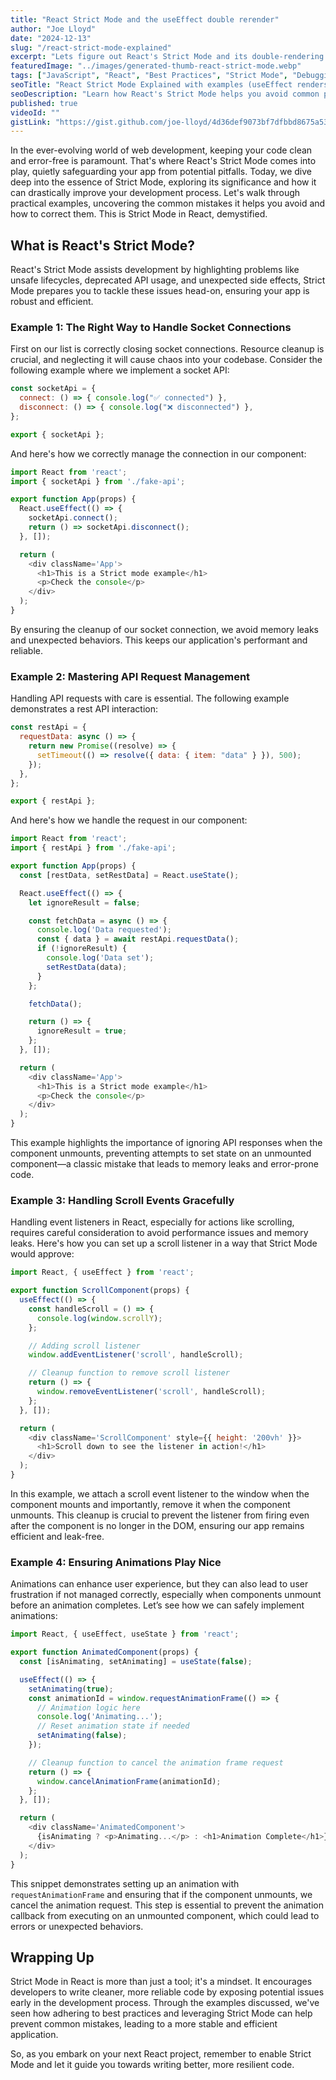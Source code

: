 ```yaml
---
title: "React Strict Mode and the useEffect double rerender"
author: "Joe Lloyd"
date: "2024-12-13"
slug: "/react-strict-mode-explained"
excerpt: "Lets figure out React's Strict Mode and its double-rendering \"problem\". Discover how it keeps your app clean from bugs and promotes best practices in development."
featuredImage: "../images/generated-thumb-react-strict-mode.webp"
tags: ["JavaScript", "React", "Best Practices", "Strict Mode", "Debugging"]
seoTitle: "React Strict Mode Explained with examples (useEffect renders twice)"
seoDescription: "Learn how React's Strict Mode helps you avoid common pitfalls in your app. Why does my useEffect render twice? Find out how to fix it and write cleaner code."
published: true
videoId: ""
gistLink: "https://gist.github.com/joe-lloyd/4d36def9073bf7dfbbd8675a5381b495"
---
```


In the ever-evolving world of web development, keeping your code clean and error-free is paramount. That's where React's Strict Mode comes into play, quietly safeguarding your app from potential pitfalls. Today, we dive deep into the essence of Strict Mode, exploring its significance and how it can drastically improve your development process. Let's walk through practical examples, uncovering the common mistakes it helps you avoid and how to correct them. This is Strict Mode in React, demystified.

## What is React's Strict Mode?

React's Strict Mode assists development by highlighting problems like unsafe lifecycles, deprecated API usage, and unexpected side effects, Strict Mode prepares you to tackle these issues head-on, ensuring your app is robust and efficient.

### Example 1: The Right Way to Handle Socket Connections

First on our list is correctly closing socket connections. Resource cleanup is crucial, and neglecting it will cause chaos into your codebase. Consider the following example where we implement a socket API:

```javascript
const socketApi = {
  connect: () => { console.log("✅ connected") },
  disconnect: () => { console.log("❌ disconnected") },
};

export { socketApi };
```

And here's how we correctly manage the connection in our component:

```javascript
import React from 'react';
import { socketApi } from './fake-api';

export function App(props) {
  React.useEffect(() => {
    socketApi.connect();
    return () => socketApi.disconnect();
  }, []);

  return (
    <div className='App'>
      <h1>This is a Strict mode example</h1>
      <p>Check the console</p>
    </div>
  );
}
```

By ensuring the cleanup of our socket connection, we avoid memory leaks and unexpected behaviors. This keeps our application's performant and reliable.

### Example 2: Mastering API Request Management

Handling API requests with care is essential. The following example demonstrates a rest API interaction:

```javascript
const restApi = {
  requestData: async () => {
    return new Promise((resolve) => {
      setTimeout(() => resolve({ data: { item: "data" } }), 500);
    });
  },
};

export { restApi };
```

And here's how we handle the request in our component:

```javascript
import React from 'react';
import { restApi } from './fake-api';

export function App(props) {
  const [restData, setRestData] = React.useState();

  React.useEffect(() => {
    let ignoreResult = false;

    const fetchData = async () => {
      console.log('Data requested');
      const { data } = await restApi.requestData();
      if (!ignoreResult) {
        console.log('Data set');
        setRestData(data);
      }
    };

    fetchData();

    return () => {
      ignoreResult = true;
    };
  }, []);

  return (
    <div className='App'>
      <h1>This is a Strict mode example</h1>
      <p>Check the console</p>
    </div>
  );
}
```

This example highlights the importance of ignoring API responses when the component unmounts, preventing attempts to set state on an unmounted component—a classic mistake that leads to memory leaks and error-prone code.

### Example 3: Handling Scroll Events Gracefully

Handling event listeners in React, especially for actions like scrolling, requires careful consideration to avoid performance issues and memory leaks. Here's how you can set up a scroll listener in a way that Strict Mode would approve:

```javascript
import React, { useEffect } from 'react';

export function ScrollComponent(props) {
  useEffect(() => {
    const handleScroll = () => {
      console.log(window.scrollY);
    };

    // Adding scroll listener
    window.addEventListener('scroll', handleScroll);

    // Cleanup function to remove scroll listener
    return () => {
      window.removeEventListener('scroll', handleScroll);
    };
  }, []);

  return (
    <div className='ScrollComponent' style={{ height: '200vh' }}>
      <h1>Scroll down to see the listener in action!</h1>
    </div>
  );
}
```

In this example, we attach a scroll event listener to the window when the component mounts and importantly, remove it when the component unmounts. This cleanup is crucial to prevent the listener from firing even after the component is no longer in the DOM, ensuring our app remains efficient and leak-free.

### Example 4: Ensuring Animations Play Nice

Animations can enhance user experience, but they can also lead to user frustration if not managed correctly, especially when components unmount before an animation completes. Let’s see how we can safely implement animations:

```javascript
import React, { useEffect, useState } from 'react';

export function AnimatedComponent(props) {
  const [isAnimating, setAnimating] = useState(false);

  useEffect(() => {
    setAnimating(true);
    const animationId = window.requestAnimationFrame(() => {
      // Animation logic here
      console.log('Animating...');
      // Reset animation state if needed
      setAnimating(false);
    });

    // Cleanup function to cancel the animation frame request
    return () => {
      window.cancelAnimationFrame(animationId);
    };
  }, []);

  return (
    <div className='AnimatedComponent'>
      {isAnimating ? <p>Animating...</p> : <h1>Animation Complete</h1>}
    </div>
  );
}
```

This snippet demonstrates setting up an animation with `requestAnimationFrame` and ensuring that if the component unmounts, we cancel the animation request. This step is essential to prevent the animation callback from executing on an unmounted component, which could lead to errors or unexpected behaviors.

## Wrapping Up

Strict Mode in React is more than just a tool; it's a mindset. It encourages developers to write cleaner, more reliable code by exposing potential issues early in the development process. Through the examples discussed, we've seen how adhering to best practices and leveraging Strict Mode can help prevent common mistakes, leading to a more stable and efficient application.

So, as you embark on your next React project, remember to enable Strict Mode and let it guide you towards writing better, more resilient code.
